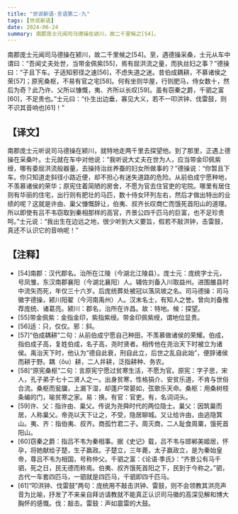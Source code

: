 ```yaml
---
title: "世说新语-言语第二-九"
tags: [世说新语]
date: 2024-06-24
summary: 南郡庞士元闻司马德操在颍川，故二千里候之[54]。
---
```

南郡庞士元闻司马德操在颍川，故二千里候之[54]。至，遇德操采桑，士元从车中谓曰：“吾闻丈夫处世，当带金佩紫[55]，焉有屈洪流之量，而执丝妇之事？”德操曰：“子且下车。子适知邪径之速[56]，不虑失道之迷。昔伯成耦耕，不慕诸侯之荣[57]；原宪桑枢，不易有官之宅[58]。何有坐则华屋，行则肥马，侍女数十，然后为奇？此乃许、父所以慷慨，夷、齐所以长叹[59]。虽有窃秦之爵，千驷之富[60]，不足贵也。”士元曰：“仆生出边垂，寡见大义，若不一叩洪钟、伐雷鼓，则不识其音响也[61]！”

## 【译文】

南郡庞士元听说司马德操在颍川，就特地走两千里去探望他。到了那里，正遇上德操在采桑叶。士元就在车中对他说：“我听说大丈夫在世为人，应当带金印佩紫绶，哪有委屈洪流般器量，去操持治丝养蚕的妇女所做事的？”德操说：“你暂且下车。你只知道走斜径小路近便，却不担心有迷失道路的危险。从前伯成宁愿种地，不羡慕诸侯的荣华；原宪住着简陋的房舍，不愿为官去住官吏的宅院。哪里有居住则有华丽的住宅，出行则有肥壮的马匹，数十侍女环列左右，然后才做出特出的业绩的呢？这就是许由、巢父慷慨辞让，伯夷、叔齐长叹商亡而饿死首阳山的道理。所以即使有吕不韦窃取到秦相那样的高官，齐景公四千匹马的巨富，也不足珍贵呵。”士元说：“我出生在边远之地，很少听到大义要旨，假若不敲洪钟，击雷鼓，真还不认识它的音响呢！”

## 【注释】

- [54]南郡：汉代郡名。治所在江陵（今湖北江陵县）。庞士元：庞统字士元，号凤雏，东汉南郡襄阳（今湖北襄阳）人。辅佐刘备入川取益州。进围雒县时中流矢而死，年仅三十六岁。后庞统葬处被冠以落凤坡之名。司马德操：司马徽字德操，颍川阳翟（今河南禹州）人。汉末名士，有知人之誉。曾向刘备推荐庞统、诸葛亮。颍川：郡名，治所在许昌。故：特地。候：探望。
- [55]带金佩紫：金指金印，紫指紫绶。带金印佩紫绶，谓地位显贵。
- [56]适：只，仅仅。邪：斜。
- [57]“伯成耦耕”二句：从前伯成宁愿自己种田，不羡慕做诸侯的荣耀。伯成，指伯成子高，复姓伯成，名子高，尧时贤者。相传他在尧治天下时被立为诸侯。禹治天下时，他认为“德自此衰，刑自此立，后世之乱自此始”，便辞诸侯而耕于野。耦（ǒu）耕，二人并耕，泛指耕种、务农。
- [58]“原宪桑枢”二句：言原宪宁愿过贫寒生活，不愿为官。原宪：字子思，宋人，孔子弟子七十二贤人之一。出身贫寒，性格狷介、安贫乐道，不肯与世俗合流。桑枢而瓮牖，上漏下湿，却蓬户常晏如，弦歌乐天命。桑枢：用桑树枝条编的门，喻贫寒之家。易：换。有官：官吏。有，名词词头。
- [59]许、父：指许由、巢父。传说为尧舜时代的两位隐士。巢父：因筑巢而居，人称巢父。帝尧以天下让之，不受，隐居聊城。又让给许由，由逃隐箕山。夷、齐：指伯夷、叔齐。商孤竹君二子。周灭商，二人耻食周粟，饿死首阳山。
- [60]窃秦之爵：指吕不韦为秦相事。据《史记》载，吕不韦与邯郸美姬居，怀孕，将她献给子楚，生子嬴政。子楚立，三年薨，太子嬴政立，是为秦始皇帝，尊吕不韦为相国，号称仲父。千驷之富：《论语·季氏》：“齐景公有马千驷，死之日，民无德而称焉。伯夷、叔齐饿死首阳之下，民到于今称之。”驷，古代一车套四匹马，一驷就是四匹马，千驷即四千匹马。
- [61]“叩洪钟、伐雷鼓”两句：庞统用不敲击洪钟、雷鼓，则不会领教其洪亮声音为比喻，抒发了不来亲自拜访请教就不能真正认识司马徽的高深见解和博大胸怀的感慨。伐：敲击。雷鼓：声如震雷的大鼓。

